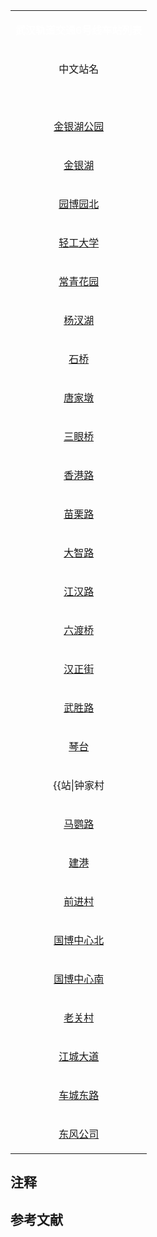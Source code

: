 {| class="wikitable" style="width:100%; text-align: center;"
|- bgcolor="{{武汉地铁线路色彩|6}}" 
| align=center colspan=10  | <span style="color:white;">'''武汉轨道交通6号线车站列表'''</span>
|- bgcolor="#CCCCCC"
! 中文站名!!英文站名 !! 站间距/km{{efn|相对于前一站而言。}} !! 里程/km{{efn|此为运价里程。}} !! 所在地 !! 换乘线路!!车站形式{{efn|除同台换乘车站外，涉及换乘车站的其他线路车站形式此表格不做讨论。}}!! 启用日期
|-
|{{站|新城十一路}}
|Xincheng 11th Road
|0	
|0
|[[东西湖区]]
|
|地下[[岛式月台]]
|2021/12/26
|-
|{{站|码头潭公园}}
|Matoutan Park
|1.496 	
|1.496
|[[东西湖区]]
|{{武汉地铁路线标志|1}}
|地下[[岛式月台]]
|2021/12/26
|-
|{{站|五环体育中心}}
|Five Rings Sports Center
|1.176	
|2.672
|[[东西湖区]]
|
|地下[[岛式月台]]
|2021/12/26
|-
|{{站|二雅路}}
|Erya Road
|1.570 	
|4.242
|[[东西湖区]]
|
|地下[[岛式月台]]
|2021/12/26
|-
|{{站|海口三路}}
|Haikou 3rd Road
|1.412 	
|5.654
|[[东西湖区]]
|
|地下[[岛式月台]]
|2021/12/26
|-
|[[金银湖公园站|金银湖公园]]
| Jinyinhu Park
|1.371 
|7.025
| [[东西湖区]]
| 
|地下[[岛式月台]]
 
|2016/12/28
|-
| [[金银湖站|金银湖]]
|Jinyinhu
|2.391
|9.416
| [[东西湖区]]
| 
|地下[[岛式月台]]
 
|2016/12/28
|-
| [[园博园北站|园博园北]]
|Garden Expo North
|1.748
|11.164
| [[东西湖区]]
|{{武汉地铁路线标志|7}}
|地下[[岛式月台]]
 
|2016/12/28
|-
| [[轻工大学站|轻工大学]]
|Polytechnic Univ.
|1.202
|12.366
| [[东西湖区]]
| 
|地下[[岛式月台]]
 
|2016/12/28
|-
| [[常青花园站|常青花园]]
|Changqinghuayuan
|0.961
|13.327
| [[东西湖区]]
|{{武汉地铁路线标志|2}}
|地下[[岛式月台]]
 
|2016/12/28
|-
| [[杨汊湖站|杨汊湖]]
|Yangchahu
|2.110
|15.437
| [[江汉区]]
|
|地下[[岛式月台]]
 
|2016/12/28
|-
| [[石桥站 (武汉地铁)|石桥]]
|Shiqiao
|0.844
|16.281
| [[江汉区]]
| ''{{武汉地铁路线标志|12}}''
|地下[[岛式月台]]
 
|2016/12/28
|-
| [[唐家墩站|唐家墩]]
|Tangjiadun
|1.477
|17.758
| [[江汉区]]
|''{{武汉地铁路线标志|10}}''
|地下[[岛式月台]]
 
|2016/12/28
|-
| [[三眼桥站 (武汉地铁)|三眼桥]]
|Sanyanqiao
|0.953
|18.711
| [[江汉区]]
| 
|地下[[岛式月台]]
 
|2016/12/28
|-
| [[香港路站|香港路]]
|Xianggang Road
|1.024
|19.735
|[[江岸区]]/[[江汉区]]
|{{武汉地铁路线标志|3}} {{武汉地铁路线标志|7}}
|地下[[侧式月台]]
 
|2016/12/28
|-
| [[苗栗路站|苗栗路]]
|Miaoli Road
|0.864
|20.599
| [[江岸区]]
|
|地下[[岛式月台]]
 
|2016/12/28
|-
| [[大智路站|大智路]]
|Dazhi Road
|0.804
|21.403
| [[江岸区]]
|{{武汉地铁路线标志|1}}
|地下[[岛式月台]]
 
|2016/12/28
|-
| [[江汉路站 (武汉地铁)|江汉路]]
|Jianghan Road
|1.553
|22.956
| [[江汉区]]
|{{武汉地铁路线标志|2}}
|地下[[岛式月台]]
 
|2016/12/28
|-
| [[六渡桥站|六渡桥]]
|Liuduqiao
|0.851
|23.807
| [[江汉区]]
| 
|地下[[岛式月台]]
 
|2016/12/28
|-
| [[汉正街站|汉正街]]
|Hanzheng Street
|0.977
|24.784
| [[硚口区]]
|
|地下[[岛式月台]]
 
|2016/12/28
|- 
 
| [[武胜路站|武胜路]]
|Wusheng Road
|0.762
|25.546
| [[硚口区]]
|  
|地下[[岛式月台]]
 
|2016/12/28
|-
| [[琴台站|琴台]]
|Qintai
|1.857
|27.403
| [[汉阳区]]
|
|地下[[岛式月台]]
 
|2016/12/28
|-
| {{站|钟家村||武汉地铁}}
|Zhongjiacun
|0.933
|28.336
| [[汉阳区]]
|{{武汉地铁路线标志|4}}
|地下[[島式疊式月台|岛叠式月台]]
 
|2016/12/28
|- 
 
| [[马鹦路站|马鹦路]]
|Maying Road
|1.282
|29.618
| [[汉阳区]]
|  
|地下[[岛式月台]]
 
|2016/12/28
|-
| [[建港站|建港]]
|Jiangang
|1.478
|31.096
|[[汉阳区]]
| 
|地下[[岛式月台]]
 
|2016/12/28
|- 
 
| [[前进村站|前进村]]
|Qianjincun
|0.953
|32.049
|[[汉阳区]]
|  
|地下[[岛式月台]]
 
|2016/12/28
|-
| [[国博中心北站|国博中心北]]
|<small>North International Expo Center
|1.525
|33.574
|[[汉阳区]]
|  
|地下[[岛式月台]]
 
|2016/12/28
|- 
 
| [[国博中心南站|国博中心南]]
|<small>South International Expo Center
|0.756
|34.330
|[[汉阳区]]
|{{武汉地铁路线标志|16}} ''{{武汉地铁路线标志|12}}''
|地下[[岛式月台]]
 
|2016/12/28
|-
| [[老关村站|老关村]]
|Laoguancun
|1.826
|36.156
|[[武汉经开区]]
|{{武汉地铁路线标志|16}}
|地下[[岛式月台]]
 
|2016/12/28
|- 
 
| [[江城大道站|江城大道]]
|Jiangcheng Boulevard
|2.805
|38.961
|[[武汉经开区]]
|''{{武汉地铁路线标志|10}}''
|地下[[岛式月台]]
 
|2016/12/28
|-
  
| [[车城东路站|车城东路]]
|Checheng East Road
|2.279
|41.240
|[[武汉经开区]]
| 
|地下[[岛式月台]]
 
|2016/12/28
|-
|[[东风公司站|东风公司]]
|Dongfeng Motor Corp.
|1.297
|42.537
|[[武汉经开区]]
|{{武汉地铁路线标志|3}}
|地下[[岛式月台]]

|2016/12/28
|}<noinclude>
{{Main|武汉轨道交通6号线}}

==注释==
{{notelist|iger=}}
==参考文献==
{{Reflist}}
<noinclude>